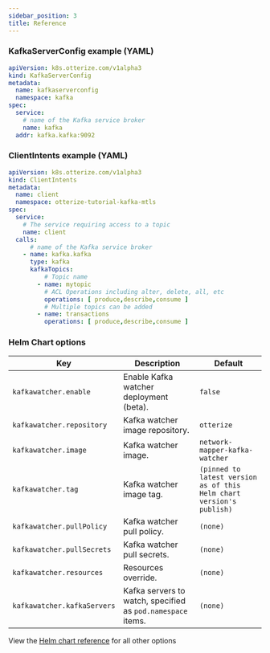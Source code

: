 ```yaml
---
sidebar_position: 3
title: Reference
---
```


### KafkaServerConfig example (YAML)

```yaml
apiVersion: k8s.otterize.com/v1alpha3
kind: KafkaServerConfig
metadata:
  name: kafkaserverconfig
  namespace: kafka
spec:
  service:
    # name of the Kafka service broker
    name: kafka
  addr: kafka.kafka:9092
```

### ClientIntents example (YAML)

```yaml
apiVersion: k8s.otterize.com/v1alpha3
kind: ClientIntents
metadata:
  name: client
  namespace: otterize-tutorial-kafka-mtls
spec:
  service:
    # The service requiring access to a topic
    name: client
  calls:
      # name of the Kafka service broker
    - name: kafka.kafka
      type: kafka
      kafkaTopics:
          # Topic name
        - name: mytopic
          # ACL Operations including alter, delete, all, etc
          operations: [ produce,describe,consume ]
          # Multiple topics can be added
        - name: transactions
          operations: [ produce,describe,consume ]
```

### Helm Chart options

| Key                         | Description                                                 | Default                        |
|-----------------------------|-------------------------------------------------------------|--------------------------------|
| `kafkawatcher.enable`       | Enable Kafka watcher deployment (beta).                     | `false`                        |
| `kafkawatcher.repository`   | Kafka watcher image repository.                             | `otterize`                     |
| `kafkawatcher.image`        | Kafka watcher image.                                        | `network-mapper-kafka-watcher` |
| `kafkawatcher.tag`          | Kafka watcher image tag.                                    | `(pinned to latest version as of this Helm chart version's publish)`                       |
| `kafkawatcher.pullPolicy`   | Kafka watcher pull policy.                                  | `(none)`                       |
| `kafkawatcher.pullSecrets`  | Kafka watcher pull secrets.                                 | `(none)`                       |
| `kafkawatcher.resources`    | Resources override.                                         | `(none)`                       |
| `kafkawatcher.kafkaServers` | Kafka servers to watch, specified as `pod.namespace` items. | `(none)`                       |

View the [Helm chart reference](/reference/otterize-chart) for all other options